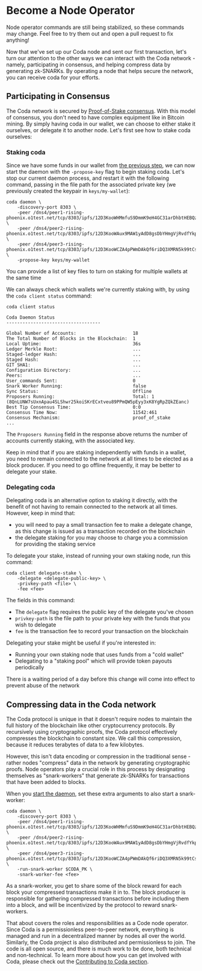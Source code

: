 
# Become a Node Operator

<Alert kind="danger">

  Node operator commands are still being stabilized, so these commands may change. Feel free to try them out and open a pull request to fix anything!

</Alert>

Now that we've set up our Coda node and sent our first transaction, let's turn our attention to the other ways we can interact with the Coda network - namely, participating in consensus, and helping compress data by generating zk-SNARKs. By operating a node that helps secure the network, you can receive coda for your efforts.

## Participating in Consensus

The Coda network is secured by [Proof-of-Stake consensus](/docs/glossary/#proof-of-stake). With this model of consensus, you don't need to have complex equipment like in Bitcoin mining. By simply having coda in our wallet, we can choose to either stake it ourselves, or delegate it to another node. Let's first see how to stake coda ourselves:

### Staking coda

<!-- Since we have some funds in our wallet from [the previous step](/docs/my-first-transaction), we can configure that wallet to stake its coda by issuing the following command, passing in the file path for the associated private key (we previously created the keypair in `keys/my-wallet`): -->

<!-- coda client set-staking -privkey-path keys/my-wallet -->

Since we have some funds in our wallet from [the previous step](/docs/my-first-transaction), we can now start the daemon with the `-propose-key` flag to begin staking coda. Let's stop our current daemon process, and restart it with the following command, passing in the file path for the associated private key (we previously created the keypair in `keys/my-wallet`):

    coda daemon \
        -discovery-port 8303 \
        -peer /dns4/peer1-rising-phoenix.o1test.net/tcp/8303/ipfs/12D3KooWHMmfuS9DmmK9eH4GC31arDhbtHEBQzX6PwPtQftxzwJs \
        -peer /dns4/peer2-rising-phoenix.o1test.net/tcp/8303/ipfs/12D3KooWAux9MAW1yAdD8gsDbYHmgVjRvdfYkpkfX7AnyGvQaRPF \
        -peer /dns4/peer3-rising-phoenix.o1test.net/tcp/8303/ipfs/12D3KooWCZA4pPWmDAkQf6riDQ3XMRN5k99tCsiRhBAPZCkA8re7 \
        -propose-key keys/my-wallet

<Alert>

  You can provide a list of key files to turn on staking for multiple wallets at the same time

</Alert>

We can always check which wallets we're currently staking with, by using the `coda client status` command:

    coda client status
    
    Coda Daemon Status 
    -----------------------------------
    
    Global Number of Accounts:                     18
    The Total Number of Blocks in the Blockchain:  1
    Local Uptime:                                  36s
    Ledger Merkle Root:                            ...
    Staged-ledger Hash:                            ...
    Staged Hash:                                   ...
    GIT SHA1:                                      ...
    Configuration Directory:                       ...
    Peers:                                         ...
    User_commands Sent:                            0
    Snark Worker Running:                          false
    Sync Status:                                   Offline
    Proposers Running:                             Total: 1 (8QnLUNW7sUxnApau4SLShwr25koiSKrECxtveu89PPmQW5pEyy3xK8YgRpZQkZEanc)
    Best Tip Consensus Time:                       0:0
    Consensus Time Now:                            11542:461
    Consensus Mechanism:                           proof_of_stake
    ...

The `Proposers Running` field in the response above returns the number of accounts currently staking, with the associated key.

<Alert kind="warning">

  Keep in mind that if you are staking independently with funds in a wallet, you need to remain connected to the network at all times to be elected as a block producer. If you need to go offline frequently, it may be better to delegate your stake.

</Alert>

### Delegating coda

Delegating coda is an alternative option to staking it directly, with the benefit of not having to remain connected to the network at all times. However, keep in mind that:

- you will need to pay a small transaction fee to make a delegate change, as this change is issued as a transaction recorded on the blockchain
- the delegate staking for you may choose to charge you a commission for providing the staking service

To delegate your stake, instead of running your own staking node, run this command:

    coda client delegate-stake \
        -delegate <delegate-public-key> \
        -privkey-path <file> \
        -fee <fee>

The fields in this command:

- The `delegate` flag requires the public key of the delegate you've chosen
- `privkey-path` is the file path to your private key with the funds that you wish to delegate
- `fee` is the transaction fee to record your transaction on the blockchain

Delegating your stake might be useful if you're interested in:

- Running your own staking node that uses funds from a "cold wallet"
- Delegating to a "staking pool" which will provide token payouts periodically

<Alert>

  There is a waiting period of a day before this change will come into effect to prevent abuse of the network

</Alert>

## Compressing data in the Coda network 

The Coda protocol is unique in that it doesn't require nodes to maintain the full history of the blockchain like other cryptocurrency protocols. By recursively using cryptographic proofs, the Coda protocol effectively compresses the blockchain to constant size. We call this compression, because it reduces terabytes of data to a few kilobytes.

However, this isn't data encoding or compression in the traditional sense - rather nodes "compress" data in the network by generating cryptographic proofs. Node operators play a crucial role in this process by designating themselves as "snark-workers" that generate zk-SNARKs for transactions that have been added to blocks.

When you [start the daemon](/docs/my-first-transaction/#start-up-a-node), set these extra arguments to also start a snark-worker:

    coda daemon \
        -discovery-port 8303 \
        -peer /dns4/peer1-rising-phoenix.o1test.net/tcp/8303/ipfs/12D3KooWHMmfuS9DmmK9eH4GC31arDhbtHEBQzX6PwPtQftxzwJs \
        -peer /dns4/peer2-rising-phoenix.o1test.net/tcp/8303/ipfs/12D3KooWAux9MAW1yAdD8gsDbYHmgVjRvdfYkpkfX7AnyGvQaRPF \
        -peer /dns4/peer3-rising-phoenix.o1test.net/tcp/8303/ipfs/12D3KooWCZA4pPWmDAkQf6riDQ3XMRN5k99tCsiRhBAPZCkA8re7 \
        -run-snark-worker $CODA_PK \
        -snark-worker-fee <fee>

As a snark-worker, you get to share some of the block reward for each block your compressed transactions make it in to. The block producer is responsible for gathering compressed transactions before including them into a block, and will be incentivized by the protocol to reward snark-workers.

That about covers the roles and responsibilities as a Code node operator. Since Coda is a permissionless peer-to-peer network, everything is managed and run in a decentralized manner by nodes all over the world. Similarly, the Coda project is also distributed and permissionless to join. The code is all open source, and there is much work to be done, both technical and non-technical. To learn more about how you can get involved with Coda, please check out the [Contributing to Coda section](../contributing).
